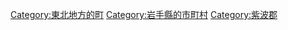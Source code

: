 {{Commonscat|Yahaba, Iwate}}
{{Catmore}}

{{DEFAULTSORT:Yahaba}}
[[Category:東北地方的町|Category:東北地方的町]]
[[Category:岩手縣的市町村|Category:岩手縣的市町村]]
[[Category:紫波郡|Category:紫波郡]]